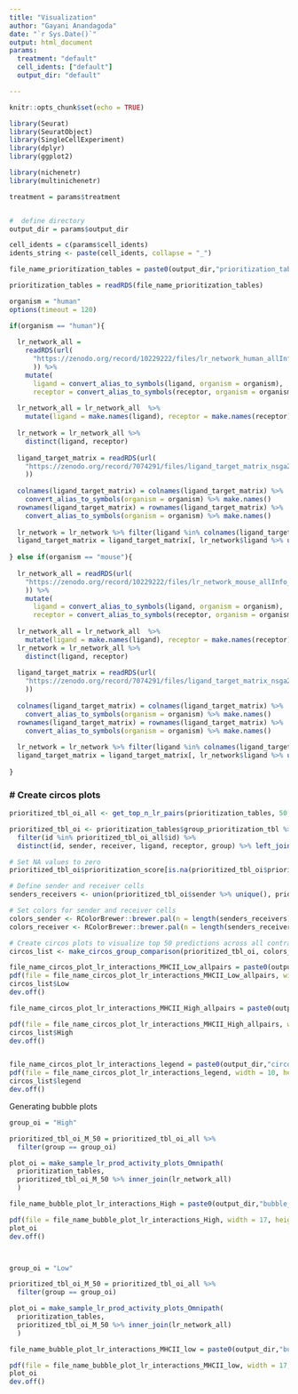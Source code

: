---
title: "Visualization"
author: "Gayani Anandagoda"
date: "`r Sys.Date()`"
output: html_document
params: 
  treatment: "default"
  cell_idents: ["default"]
  output_dir: "default"

---

```{r setup, include=FALSE}
knitr::opts_chunk$set(echo = TRUE)
```

```{r load packages, message=FALSE}
library(Seurat)
library(SeuratObject)
library(SingleCellExperiment)
library(dplyr)
library(ggplot2)

library(nichenetr)
library(multinichenetr)
```


```{r  directory}
treatment = params$treatment


#  define directory
output_dir = params$output_dir

cell_idents = c(params$cell_idents)
idents_string <- paste(cell_idents, collapse = "_")

file_name_prioritization_tables = paste0(output_dir,"prioritization_tables_", idents_string ,"_cell_types_",treatment,".RDS") # file name

prioritization_tables = readRDS(file_name_prioritization_tables)

```

```{r load lr networks}
organism = "human"
options(timeout = 120)

if(organism == "human"){
  
  lr_network_all = 
    readRDS(url(
      "https://zenodo.org/record/10229222/files/lr_network_human_allInfo_30112033.rds"
      )) %>% 
    mutate(
      ligand = convert_alias_to_symbols(ligand, organism = organism), 
      receptor = convert_alias_to_symbols(receptor, organism = organism))
  
  lr_network_all = lr_network_all  %>% 
    mutate(ligand = make.names(ligand), receptor = make.names(receptor)) 
  
  lr_network = lr_network_all %>% 
    distinct(ligand, receptor)
  
  ligand_target_matrix = readRDS(url(
    "https://zenodo.org/record/7074291/files/ligand_target_matrix_nsga2r_final.rds"
    ))
  
  colnames(ligand_target_matrix) = colnames(ligand_target_matrix) %>% 
    convert_alias_to_symbols(organism = organism) %>% make.names()
  rownames(ligand_target_matrix) = rownames(ligand_target_matrix) %>% 
    convert_alias_to_symbols(organism = organism) %>% make.names()
  
  lr_network = lr_network %>% filter(ligand %in% colnames(ligand_target_matrix))
  ligand_target_matrix = ligand_target_matrix[, lr_network$ligand %>% unique()]
  
} else if(organism == "mouse"){
  
  lr_network_all = readRDS(url(
    "https://zenodo.org/record/10229222/files/lr_network_mouse_allInfo_30112033.rds"
    )) %>% 
    mutate(
      ligand = convert_alias_to_symbols(ligand, organism = organism), 
      receptor = convert_alias_to_symbols(receptor, organism = organism))
  
  lr_network_all = lr_network_all  %>% 
    mutate(ligand = make.names(ligand), receptor = make.names(receptor)) 
  lr_network = lr_network_all %>% 
    distinct(ligand, receptor)
  
  ligand_target_matrix = readRDS(url(
    "https://zenodo.org/record/7074291/files/ligand_target_matrix_nsga2r_final_mouse.rds"
    ))
  
  colnames(ligand_target_matrix) = colnames(ligand_target_matrix) %>% 
    convert_alias_to_symbols(organism = organism) %>% make.names()
  rownames(ligand_target_matrix) = rownames(ligand_target_matrix) %>% 
    convert_alias_to_symbols(organism = organism) %>% make.names()
  
  lr_network = lr_network %>% filter(ligand %in% colnames(ligand_target_matrix))
  ligand_target_matrix = ligand_target_matrix[, lr_network$ligand %>% unique()]
  
}

```

### # Create circos plots

```{r circos plots}
prioritized_tbl_oi_all <- get_top_n_lr_pairs(prioritization_tables, 50, rank_per_group = TRUE)

prioritized_tbl_oi <- prioritization_tables$group_prioritization_tbl %>%
  filter(id %in% prioritized_tbl_oi_all$id) %>%
  distinct(id, sender, receiver, ligand, receptor, group) %>% left_join(prioritized_tbl_oi_all)

# Set NA values to zero
prioritized_tbl_oi$prioritization_score[is.na(prioritized_tbl_oi$prioritization_score)] <- 0

# Define sender and receiver cells
senders_receivers <- union(prioritized_tbl_oi$sender %>% unique(), prioritized_tbl_oi$receiver %>% unique()) %>% sort()

# Set colors for sender and receiver cells
colors_sender <- RColorBrewer::brewer.pal(n = length(senders_receivers), name = 'Spectral') %>% magrittr::set_names(senders_receivers)
colors_receiver <- RColorBrewer::brewer.pal(n = length(senders_receivers), name = 'Spectral') %>% magrittr::set_names(senders_receivers)

# Create circos plots to visualize top 50 predictions across all contrasts, senders, and receivers of interest
circos_list <- make_circos_group_comparison(prioritized_tbl_oi, colors_sender, colors_receiver)

file_name_circos_plot_lr_interactions_MHCII_Low_allpairs = paste0(output_dir,"circos_plot_lr_interactions_MHCII_Low_allpairs_", idents_string, "_cell_types",treatment,".pdf") # file name
pdf(file = file_name_circos_plot_lr_interactions_MHCII_Low_allpairs, width = 10, height = 10)
circos_list$Low
dev.off()

file_name_circos_plot_lr_interactions_MHCII_High_allpairs = paste0(output_dir,"circos_plot_lr_interactions_MHCII_High_allpairs_", idents_string, "_cell_types",treatment,".pdf") # file name

pdf(file = file_name_circos_plot_lr_interactions_MHCII_High_allpairs, width = 10, height = 10)
circos_list$High
dev.off()


file_name_circos_plot_lr_interactions_legend = paste0(output_dir,"circos_plot_lr_interactions_legend_", idents_string, "_cell_types",treatment,".pdf") # file name
pdf(file = file_name_circos_plot_lr_interactions_legend, width = 10, height = 10)
circos_list$legend
dev.off()
```



########### Generating bubble plots

```{r bubble plots , width = 10, height = 10}
group_oi = "High"

prioritized_tbl_oi_M_50 = prioritized_tbl_oi_all %>% 
  filter(group == group_oi)

plot_oi = make_sample_lr_prod_activity_plots_Omnipath(
  prioritization_tables, 
  prioritized_tbl_oi_M_50 %>% inner_join(lr_network_all)
  )

file_name_bubble_plot_lr_interactions_High = paste0(output_dir,"bubble_plot_lr_interactions_MHCII_High_", idents_string, "_cell_types",treatment,".pdf") # file name

pdf(file = file_name_bubble_plot_lr_interactions_High, width = 17, height = 10)
plot_oi
dev.off()



group_oi = "Low"

prioritized_tbl_oi_M_50 = prioritized_tbl_oi_all %>% 
  filter(group == group_oi)

plot_oi = make_sample_lr_prod_activity_plots_Omnipath(
  prioritization_tables, 
  prioritized_tbl_oi_M_50 %>% inner_join(lr_network_all)
  )

file_name_bubble_plot_lr_interactions_MHCII_low = paste0(output_dir,"bubble_plot_lr_interactions_MHCII_low_",idents_string,"_cell_types",treatment,".pdf") # file name

pdf(file = file_name_bubble_plot_lr_interactions_MHCII_low, width = 17, height = 10)
plot_oi
dev.off()
```




